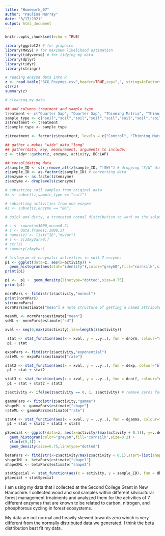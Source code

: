 ```yaml
---
title: "Homework_07"
author: "Paulina Murray"
date: "3/17/2021"
output: html_document
---
```


```r
knitr::opts_chunk$set(echo = TRUE)
```

```r
library(ggplot2) # for graphics
library(MASS) # for maximum likelihood estimation
library(tidyverse) # for tidying my data
library(dplyr)
library(tidyr)
library(stringr)
```

```r
# reading enzyme data into R
z <- read.table("SCG_Enzymes.csv",header=TRUE,sep=",", stringsAsFactors=FALSE)
str(z)
summary(z)

# cleaning my data

## add columns treatment and sample type
treatment <- c("Quarter Gap", "Quarter Gap", "Thinning Matrix", "Thinning Matrix", "Acre Gap", "Acre Gap", "Acre Gap", "Thinning Matrix", "Quarter Gap", "Control", "Control", "Control")
sample_type <- c("soil","soil","soil","soil","soil","soil","soil","soil","soil","soil","soil","soil","wood","wood","wood","wood","wood","wood","wood","wood","wood","wood","wood","wood")
z$treatment <- treatment
z$sample_type <- sample_type

z$treatment <- factor(z$treatment, levels = c("Control", "Thinning Matrix", "Quarter Gap", "Acre Gap"))

## gather = makes "wide" data "long"
## gather(data, key, measurement, arguments to include)
z <- tidyr::gather(z, enzyme, activity, BG:LAP)

## consolidating data
z$sample_ID <- str_remove_all(z$sample_ID, "[SW]") # dropping "S/W" distinction
z$sample_ID <- as.factor(z$sample_ID) # converting data
z$enzyme <- as.factor(z$enzyme)
z$enzyme <- droplevels(z$enzyme)

# subsetting soil samples from original data
#z <- subset(z,sample_type == "soil")

# subsetting activities from one enzyme
#z <- subset(z,enzyme == "BG")

```

```r
# quick and dirty, a truncated normal distribution to work on the solution set

# z <- rnorm(n=3000,mean=0.2)
# z <- data.frame(1:3000,z)
# names(z) <- list("ID","myVar")
# z <- z[z$myVar>0,]
# str(z)
# summary(z$myVar)
```

```r
# histogram of enzymatic activities in soil 7 enzymes
p1 <- ggplot(data=z, aes(x=activity)) +
  geom_histogram(aes(stat="identity"),color="grey60",fill="cornsilk",size=0.2)
print(p1)
```

```r
p1 <-  p1 +  geom_density(linetype="dotted",size=0.75)
print(p1)
```

```r
normPars <- fitdistr(z$activity,"normal")
print(normPars)
str(normPars)
normPars$estimate["mean"] # note structure of getting a named attribute
```

```r
meanML <- normPars$estimate["mean"]
sdML <- normPars$estimate["sd"]

xval <- seq(0,max(z$activity),len=length(z$activity))

 stat <- stat_function(aes(x = xval, y = ..y..), fun = dnorm, colour="red", n = length(z$activity), args = list(mean = meanML, sd = sdML))
 p1 + stat
```

```r
expoPars <- fitdistr(z$activity,"exponential")
rateML <- expoPars$estimate["rate"]

stat2 <- stat_function(aes(x = xval, y = ..y..), fun = dexp, colour="blue", n = length(z$activity), args = list(rate=rateML))
 p1 + stat + stat2
```

```r
stat3 <- stat_function(aes(x = xval, y = ..y..), fun = dunif, colour="darkgreen", n = length(z$activity), args = list(min=min(z$activity), max=max(z$activity)))
 p1 + stat + stat2 + stat3
```

```r

z$activity <- ifelse(z$activity == 0, 1, z$activity) # remove zeros for gamma

gammaPars <- fitdistr(z$activity,"gamma")
shapeML <- gammaPars$estimate["shape"]
rateML <- gammaPars$estimate["rate"]

stat4 <- stat_function(aes(x = xval, y = ..y..), fun = dgamma, colour="brown", n = length(z$activity), args = list(shape=shapeML, rate=rateML))
 p1 + stat + stat2 + stat3 + stat4
```

```r
pSpecial <- ggplot(data=z, aes(x=activity/(max(activity + 0.1)), y=..density..)) +
  geom_histogram(color="grey60",fill="cornsilk",size=0.2) + 
  xlim(c(0,1)) +
  geom_density(size=0.75,linetype="dotted")

betaPars <- fitdistr(x=z$activity/max(z$activity + 0.1),start=list(shape1=1,shape2=2),"beta")
shape1ML <- betaPars$estimate["shape1"]
shape2ML <- betaPars$estimate["shape2"]

statSpecial <- stat_function(aes(x = activity, y = sample_ID), fun = dbeta, colour="orchid", n = length(z$activity), args = list(shape1=shape1ML,shape2=shape2ML))
pSpecial + statSpecial
```

I am using my data that i collected at the Second College Grant in New Hampshire. I collected wood and soil samples within different silvicultural forest management treatments and analyzed them for the activities of 7 different enzymes that are known to be related to carbon, nitrogen, and phosphorous cycling in forest ecosystems. 

My data are not normal and heavily skewed towards zero which is very different from the normally distributed data we generated. I think the beta distribution best fit my data.
